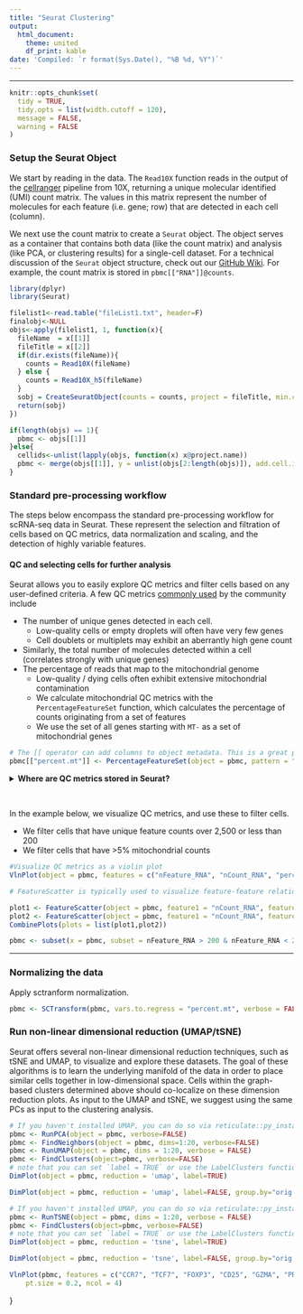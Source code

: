 ```yaml
---
title: "Seurat Clustering"
output:
  html_document:
    theme: united
    df_print: kable
date: 'Compiled: `r format(Sys.Date(), "%B %d, %Y")`'
---
```

***

```r
knitr::opts_chunk$set(
  tidy = TRUE,
  tidy.opts = list(width.cutoff = 120),
  message = FALSE,
  warning = FALSE
)
```

### Setup the Seurat Object

We start by reading in the data. The `Read10X` function reads in the output of the [cellranger](https://support.10xgenomics.com/single-cell-gene-expression/software/pipelines/latest/what-is-cell-ranger) pipeline from 10X, returning a unique molecular identified (UMI) count matrix. The values in this matrix represent the number of molecules for each feature (i.e. gene; row) that are detected in each cell (column).

We next use the count matrix to create a `Seurat` object. The object serves as a container that contains both data (like the count matrix) and analysis (like PCA, or clustering results) for a single-cell dataset. For a technical discussion of the `Seurat` object structure, check out our [GitHub Wiki](https://github.com/satijalab/seurat/wiki). For example, the count matrix is stored in `pbmc[["RNA"]]@counts`.

```r
library(dplyr)
library(Seurat)

filelist1<-read.table("fileList1.txt", header=F)
finalobj<-NULL
objs<-apply(filelist1, 1, function(x){
  fileName  = x[[1]]
  fileTitle = x[[2]]
  if(dir.exists(fileName)){
    counts = Read10X(fileName)
  } else {
    counts = Read10X_h5(fileName)
  }
  sobj = CreateSeuratObject(counts = counts, project = fileTitle, min.cells = 3, min.features = 200)
  return(sobj)
})

if(length(objs) == 1){
  pbmc <- objs[[1]]
}else{
  cellids<-unlist(lapply(objs, function(x) x@project.name))
  pbmc <- merge(objs[[1]], y = unlist(objs[2:length(objs)]), add.cell.ids = cellids, project = "integrated")
}
```

### Standard pre-processing workflow

The steps below encompass the standard pre-processing workflow for scRNA-seq data in Seurat. These represent the selection and filtration of cells based on QC metrics, data normalization and scaling, and the detection of highly variable features.

#### QC and selecting cells for further analysis

Seurat allows you to easily explore QC metrics and filter cells based on any user-defined criteria. A few QC metrics [commonly used](https://www.ncbi.nlm.nih.gov/pmc/articles/PMC4758103/) by the community include

* The number of unique genes detected in each cell. 
    + Low-quality cells or empty droplets will often have very few genes
    + Cell doublets or multiplets may exhibit an aberrantly high gene count
* Similarly, the total number of molecules detected within a cell (correlates strongly with unique genes)
* The percentage of reads that map to the mitochondrial genome
    + Low-quality / dying cells often exhibit extensive mitochondrial contamination
    + We calculate mitochondrial QC metrics with the `PercentageFeatureSet` function, which calculates the percentage of counts originating from a set of features
    + We use the set of all genes starting with `MT-` as a set of mitochondrial genes

```r
# The [[ operator can add columns to object metadata. This is a great place to stash QC stats
pbmc[["percent.mt"]] <- PercentageFeatureSet(object = pbmc, pattern = "^MT-")
```

<details>
  <summary>**Where are QC metrics stored in Seurat?**</summary>

* The number of unique genes and total molecules are automatically calculated during `CreateSeuratObject`
    + You can find them stored in the object meta data
```r
# Show QC metrics for the first 5 cells
head(x = pbmc@meta.data, 5)
```
</details>
\  

In the example below, we visualize QC metrics, and use these to filter cells.

* We filter cells that have unique feature counts over 2,500 or less than 200
* We filter cells that have >5% mitochondrial counts
    
```r

#Visualize QC metrics as a violin plot
VlnPlot(object = pbmc, features = c("nFeature_RNA", "nCount_RNA", "percent.mt"), ncol = 3)

# FeatureScatter is typically used to visualize feature-feature relationships, but can be used for anything calculated by the object, i.e. columns in object metadata, PC scores etc.

plot1 <- FeatureScatter(object = pbmc, feature1 = "nCount_RNA", feature2 = "percent.mt") 
plot2 <- FeatureScatter(object = pbmc, feature1 = "nCount_RNA", feature2 = "nFeature_RNA") 
CombinePlots(plots = list(plot1,plot2))

pbmc <- subset(x = pbmc, subset = nFeature_RNA > 200 & nFeature_RNA < 2500 & percent.mt < 5)
```

***

### Normalizing the data

Apply sctranform normalization.

```r
pbmc <- SCTransform(pbmc, vars.to.regress = "percent.mt", verbose = FALSE)
```

### Run non-linear dimensional reduction (UMAP/tSNE)

Seurat offers several non-linear dimensional reduction techniques, such as tSNE and UMAP, to visualize and explore these datasets. The goal of these algorithms is to learn the underlying manifold of the data in order to place similar cells together in low-dimensional space. Cells within the graph-based clusters determined above should co-localize on these dimension reduction plots. As input to the UMAP and tSNE, we suggest using the same PCs as input to the clustering analysis.

```r
# If you haven't installed UMAP, you can do so via reticulate::py_install(packages = "umap-learn")
pbmc <- RunPCA(object = pbmc, verbose=FALSE)
pbmc <- FindNeighbors(object = pbmc, dims=1:20, verbose=FALSE)
pbmc <- RunUMAP(object = pbmc, dims = 1:20, verbose = FALSE)
pbmc <- FindClusters(object=pbmc, verbose=FALSE)
# note that you can set `label = TRUE` or use the LabelClusters function to help label individual clusters
DimPlot(object = pbmc, reduction = 'umap', label=TRUE)
```

```r
DimPlot(object = pbmc, reduction = 'umap', label=FALSE, group.by="orig.ident")
```
```r
# If you haven't installed UMAP, you can do so via reticulate::py_install(packages = "umap-learn")
pbmc <- RunTSNE(object = pbmc, dims = 1:20, verbose = FALSE)
pbmc <- FindClusters(object=pbmc, verbose=FALSE)
# note that you can set `label = TRUE` or use the LabelClusters function to help label individual clusters
DimPlot(object = pbmc, reduction = 'tsne', label=TRUE)
```

```r
DimPlot(object = pbmc, reduction = 'tsne', label=FALSE, group.by="orig.ident")
```

```r
VlnPlot(pbmc, features = c("CCR7", "TCF7", "FOXP3", "CD25", "GZMA", "PRF1", "PD1", "LAG3", "TIGIT", "CTLA4"), 
    pt.size = 0.2, ncol = 4)
```
}
